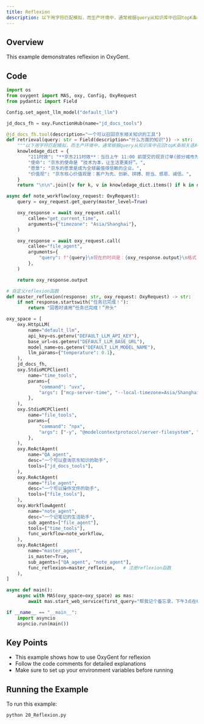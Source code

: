 ```yaml
---
title: Reflexion
description: 以下用字符匹配模拟，而生产环境中，通常根据query从知识库中召回topK条相关语料，可以增加多路召回逻辑
---
```


## Overview

This example demonstrates reflexion in OxyGent.

## Code

```python
import os
from oxygent import MAS, oxy, Config, OxyRequest
from pydantic import Field

Config.set_agent_llm_model("default_llm")

jd_docs_fh = oxy.FunctionHub(name="jd_docs_tools")

@jd_docs_fh.tool(description="一个可以召回京东相关知识的工具")
def retrieval(query: str = Field(description="什么方面的知识")) -> str:
    """以下用字符匹配模拟，而生产环境中，通常根据query从知识库中召回topK条相关语料，可以增加多路召回逻辑"""
    knowledage_dict = {
        "211时效": "**京东211时效**：当日上午 11:00 前提交的现货订单(部分城市为上午 10:00 点前），当日送达；当日 23:00 前提交的现货订单，次日 15:00 前送达。(注：先货订单以提交时间点开始计算，先款订单以支付完成时间点计算)",
        "使命": "京东的使命是 “技术为本，让生活更美好”。",
        "愿景": "京东的愿景是成为全球最值得信赖的企业。",
        "价值观": "京东核心价值观是：客户为先、创新、拼搏、担当、感恩、诚信。",
    }
    return "\n\n".join([v for k, v in knowledage_dict.items() if k in query])

async def note_workflow(oxy_request: OxyRequest):
    query = oxy_request.get_query(master_level=True)

    oxy_response = await oxy_request.call(
        callee="get_current_time",
        arguments={"timezone": "Asia/Shanghai"},
    )

    oxy_response = await oxy_request.call(
        callee="file_agent",
        arguments={
            "query": f"{query}\n现在的时间是：{oxy_response.output}\n格式：[2025年6月18日 10:00]地点 会议\n记录在local_file文件夹的note.txt文件"
        },
    )

    return oxy_response.output

# 自定义reflexion函数
def master_reflexion(response: str, oxy_request: OxyRequest) -> str:
    if not response.startswith("任务已完成！"):
        return "回答时请用“任务已完成！”开头"

oxy_space = [
    oxy.HttpLLM(
        name="default_llm",
        api_key=os.getenv("DEFAULT_LLM_API_KEY"),
        base_url=os.getenv("DEFAULT_LLM_BASE_URL"),
        model_name=os.getenv("DEFAULT_LLM_MODEL_NAME"),
        llm_params={"temperature": 0.1},
    ),
    jd_docs_fh,
    oxy.StdioMCPClient(
        name="time_tools",
        params={
            "command": "uvx",
            "args": ["mcp-server-time", "--local-timezone=Asia/Shanghai"],
        },
    ),
    oxy.StdioMCPClient(
        name="file_tools",
        params={
            "command": "npx",
            "args": ["-y", "@modelcontextprotocol/server-filesystem", "./local_file"],
        },
    ),
    oxy.ReActAgent(
        name="QA_agent",
        desc="一个可以查询京东知识的助手",
        tools=["jd_docs_tools"],
    ),
    oxy.ReActAgent(
        name="file_agent",
        desc="一个可以操作文件的助手",
        tools=["file_tools"],
    ),
    oxy.WorkflowAgent(
        name="note_agent",
        desc="一个记笔记的生活助手",
        sub_agents=["file_agent"],
        tools=["time_tools"],
        func_workflow=note_workflow,
    ),
    oxy.ReActAgent(
        name="master_agent",
        is_master=True,
        sub_agents=["QA_agent", "note_agent"],
        func_reflexion=master_reflexion,   # 注册reflexion函数
    ),
]

async def main():
    async with MAS(oxy_space=oxy_space) as mas:
        await mas.start_web_service(first_query="帮我记个备忘录，下午3点在618会议室开会")

if __name__ == "__main__":
    import asyncio
    asyncio.run(main())
```

## Key Points

- This example shows how to use OxyGent for reflexion
- Follow the code comments for detailed explanations
- Make sure to set up your environment variables before running

## Running the Example

To run this example:

```bash
python 20_Reflexion.py
```

